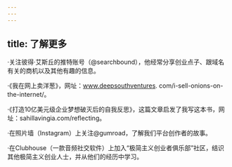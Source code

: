 ```yaml
---
---
---
```

title: 了解更多
---




·关注彼得·艾斯丘的推特账号（@searchbound），他经常分享创业点子、跟域名有关的商机以及其他有趣的信息。

·《我在网上卖洋葱》，网址：www.deepsouthventures. com/i-sell-onions-on-the-internet/。

·《打造10亿美元级企业梦想破灭后的自我反思》，这篇文章启发了我写这本书，网址：sahillavingia.com/reflecting。

·在照片墙（Instagram）上关注@gumroad，了解我们平台创作者的故事。

·在Clubhouse（一款音频社交软件）上加入“极简主义创业者俱乐部”社区，结识其他极简主义创业人士，并从他们的经历中学习。